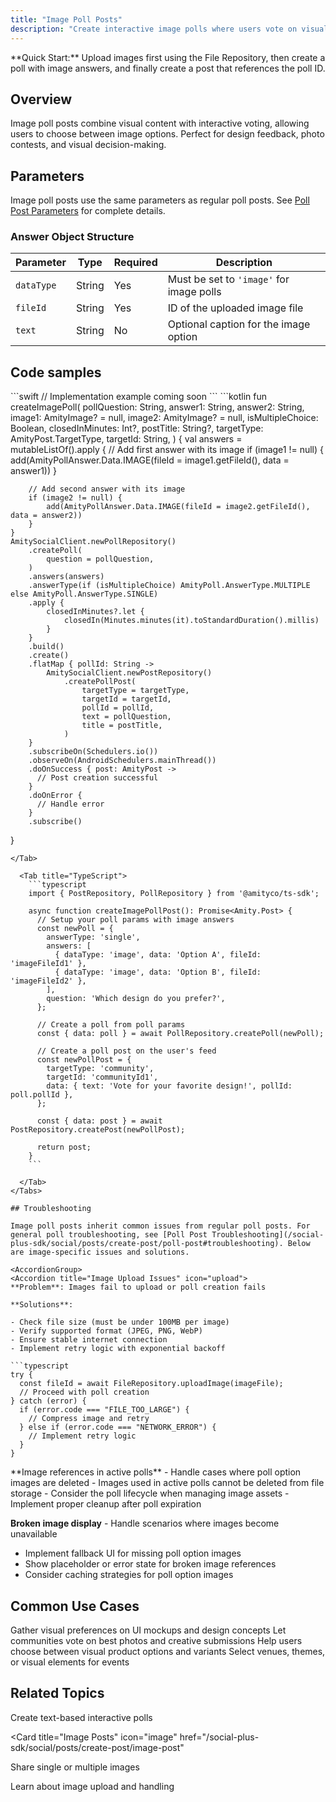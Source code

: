 ```yaml
---
title: "Image Poll Posts"
description: "Create interactive image polls where users vote on visual options like photos, designs, or graphics"
---
```


<Info>
  **Quick Start:** Upload images first using the File Repository, then create a
  poll with image answers, and finally create a post that references the poll
  ID.
</Info>

## Overview

Image poll posts combine visual content with interactive voting, allowing users to choose between image options. Perfect for design feedback, photo contests, and visual decision-making.

## Parameters

Image poll posts use the same parameters as regular poll posts. See [Poll Post Parameters](/social-plus-sdk/social/content-management/posts/creation/poll-post#parameters) for complete details.

### Answer Object Structure

| Parameter  | Type   | Required | Description                              |
| ---------- | ------ | -------- | ---------------------------------------- |
| `dataType` | String | Yes      | Must be set to `'image'` for image polls |
| `fileId`   | String | Yes      | ID of the uploaded image file            |
| `text`     | String | No       | Optional caption for the image option    |

## Code samples

<Tabs>
<Tab title="iOS">
```swift
// Implementation example coming soon
```
</Tab>

<Tab title="Android">
```kotlin
fun createImagePoll(
    pollQuestion: String,
    answer1: String,
    answer2: String,
    image1: AmityImage? = null,
    image2: AmityImage? = null,
    isMultipleChoice: Boolean,
    closedInMinutes: Int?,
    postTitle: String?,
    targetType: AmityPost.TargetType,
    targetId: String,
) {
    val answers = mutableListOf<AmityPollAnswer.Data>().apply {
        // Add first answer with its image
        if (image1 != null) {
            add(AmityPollAnswer.Data.IMAGE(fileId = image1.getFileId(), data = answer1))
        }

        // Add second answer with its image
        if (image2 != null) {
            add(AmityPollAnswer.Data.IMAGE(fileId = image2.getFileId(), data = answer2))
        }
    }
    AmitySocialClient.newPollRepository()
        .createPoll(
            question = pollQuestion,
        )
        .answers(answers)
        .answerType(if (isMultipleChoice) AmityPoll.AnswerType.MULTIPLE else AmityPoll.AnswerType.SINGLE)
        .apply {
            closedInMinutes?.let {
                closedIn(Minutes.minutes(it).toStandardDuration().millis)
            }
        }
        .build()
        .create()
        .flatMap { pollId: String ->
            AmitySocialClient.newPostRepository()
                .createPollPost(
                    targetType = targetType,
                    targetId = targetId,
                    pollId = pollId,
                    text = pollQuestion,
                    title = postTitle,
                )
        }
        .subscribeOn(Schedulers.io())
        .observeOn(AndroidSchedulers.mainThread())
        .doOnSuccess { post: AmityPost ->
          // Post creation successful
        }
        .doOnError {
          // Handle error
        }
        .subscribe()
}
```
</Tab>

  <Tab title="TypeScript">
    ```typescript
    import { PostRepository, PollRepository } from '@amityco/ts-sdk';

    async function createImagePollPost(): Promise<Amity.Post> {
      // Setup your poll params with image answers
      const newPoll = {
        answerType: 'single',
        answers: [
          { dataType: 'image', data: 'Option A', fileId: 'imageFileId1' },
          { dataType: 'image', data: 'Option B', fileId: 'imageFileId2' },
        ],
        question: 'Which design do you prefer?',
      };

      // Create a poll from poll params
      const { data: poll } = await PollRepository.createPoll(newPoll);

      // Create a poll post on the user's feed
      const newPollPost = {
        targetType: 'community',
        targetId: 'communityId1',
        data: { text: 'Vote for your favorite design!', pollId: poll.pollId },
      };

      const { data: post } = await PostRepository.createPost(newPollPost);

      return post;
    }
    ```

  </Tab>
</Tabs>

## Troubleshooting

Image poll posts inherit common issues from regular poll posts. For general poll troubleshooting, see [Poll Post Troubleshooting](/social-plus-sdk/social/posts/create-post/poll-post#troubleshooting). Below are image-specific issues and solutions.

<AccordionGroup>
<Accordion title="Image Upload Issues" icon="upload">
**Problem**: Images fail to upload or poll creation fails

**Solutions**:

- Check file size (must be under 100MB per image)
- Verify supported format (JPEG, PNG, WebP)
- Ensure stable internet connection
- Implement retry logic with exponential backoff

```typescript
try {
  const fileId = await FileRepository.uploadImage(imageFile);
  // Proceed with poll creation
} catch (error) {
  if (error.code === "FILE_TOO_LARGE") {
    // Compress image and retry
  } else if (error.code === "NETWORK_ERROR") {
    // Implement retry logic
  }
}
```

</Accordion>

<Accordion title="Image Deletion Handling">
**Image references in active polls** - Handle cases where poll option images are deleted
- Images used in active polls cannot be deleted from file storage
- Consider the poll lifecycle when managing image assets
- Implement proper cleanup after poll expiration

**Broken image display** - Handle scenarios where images become unavailable

- Implement fallback UI for missing poll option images
- Show placeholder or error state for broken image references
- Consider caching strategies for poll option images
</Accordion>
</AccordionGroup>

## Common Use Cases

<CardGroup cols={2}>
  <Card title="Design Feedback" icon="palette">
    Gather visual preferences on UI mockups and design concepts
  </Card>
  <Card title="Photo Contests" icon="camera">
    Let communities vote on best photos and creative submissions
  </Card>
  <Card title="Product Selection" icon="cart-shopping">
    Help users choose between visual product options and variants
  </Card>
  <Card title="Event Planning" icon="calendar">
    Select venues, themes, or visual elements for events
  </Card>
</CardGroup>

## Related Topics

<CardGroup cols={3}>
<Card title="Poll Posts" icon="chart-simple" href="/social-plus-sdk/social/posts/create-post/poll-post">
Create text-based interactive polls
</Card>

<Card
  title="Image Posts"
  icon="image"
  href="/social-plus-sdk/social/posts/create-post/image-post"
>
  Share single or multiple images
</Card>

<Card title="File Upload" icon="cloud-arrow-up" href="/social-plus-sdk/core-concepts/content-handling/files-images-and-videos/image-handling">
Learn about image upload and handling
</Card>
</CardGroup>
